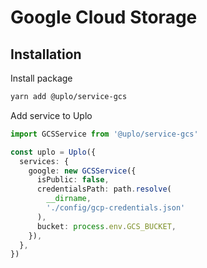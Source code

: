 # Google Cloud Storage

## Installation

Install package

```sh
yarn add @uplo/service-gcs
```

Add service to Uplo

```ts
import GCSService from '@uplo/service-gcs'

const uplo = Uplo({
  services: {
    google: new GCSService({
      isPublic: false,
      credentialsPath: path.resolve(
        __dirname,
        './config/gcp-credentials.json'
      ),
      bucket: process.env.GCS_BUCKET,
    }),
  },
})
```
